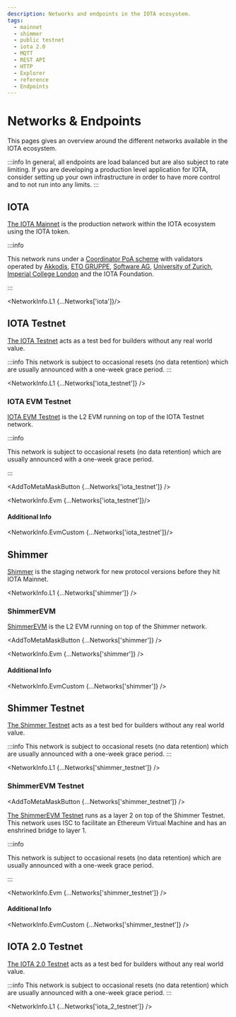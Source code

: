 ```yaml
---
description: Networks and endpoints in the IOTA ecosystem.
tags:
  - mainnet
  - shimmer
  - public testnet
  - iota 2.0
  - MQTT
  - REST API
  - HTTP
  - Explorer
  - reference
  - Endpoints
---
```



# Networks & Endpoints

This pages gives an overview around the different networks available in the IOTA ecosystem.

:::info
In general, all endpoints are load balanced but are also subject to rate limiting.
If you are developing a production level application for IOTA, consider setting up your own infrastructure in order to
have more control and to not run into any limits.
:::

## IOTA

[The IOTA Mainnet](https://explorer.iota.org/mainnet) is the production network within the IOTA ecosystem using the IOTA
token.

:::info

This network runs under a [Coordinator PoA scheme](/learn/protocols/coordinator/) with validators operated by [Akkodis](https://www.akkodis.com), [ETO GRUPPE](https://www.etogruppe.com/), [Software AG](https://softwareag.com/), [University of Zurich](https://www.uzh.ch/cmsssl/en.html), [Imperial College London](https://www.imperial.ac.uk) and the IOTA Foundation.

:::

<NetworkInfo.L1 {...Networks['iota']}/>

## IOTA Testnet

[The IOTA Testnet](https://explorer.iota.org/iota-testnet) acts as a test bed for builders without any real world value.

:::info
This network is subject to occasional resets (no data retention) which are usually announced with a one-week grace period.
:::

<NetworkInfo.L1 {...Networks['iota_testnet']} />

### IOTA EVM Testnet

[IOTA EVM Testnet](https://explorer.evm.testnet.iotaledger.net) is the L2 EVM running on top of the IOTA Testnet network.

:::info

This network is subject to occasional resets (no data retention) which are usually announced with a one-week grace period.

:::

<AddToMetaMaskButton {...Networks['iota_testnet']} />

<NetworkInfo.Evm {...Networks['iota_testnet']}/>
#### Additional Info

<NetworkInfo.EvmCustom {...Networks['iota_testnet']}/>

## Shimmer

[Shimmer](https://explorer.iota.org/shimmer) is the staging network for new protocol versions before they hit IOTA
Mainnet.

<NetworkInfo.L1 {...Networks['shimmer']} />

### ShimmerEVM

[ShimmerEVM](https://explorer.evm.shimmer.network/) is the L2 EVM running on top of the Shimmer network.

<AddToMetaMaskButton {...Networks['shimmer']} />

<NetworkInfo.Evm {...Networks['shimmer']} />

#### Additional Info

<NetworkInfo.EvmCustom {...Networks['shimmer']} />

## Shimmer Testnet

[The Shimmer Testnet](https://explorer.shimmer.network/shimmer-testnet) acts as a test bed for builders without any real world value.

:::info
This network is subject to occasional resets (no data retention) which are usually announced with a one-week grace period.
:::

<NetworkInfo.L1 {...Networks['shimmer_testnet']} />

### ShimmerEVM Testnet

<AddToMetaMaskButton {...Networks['shimmer_testnet']} />

[The ShimmerEVM Testnet](https://explorer.evm.testnet.shimmer.network/) runs as a layer 2 on top
of the Shimmer Testnet. This network uses ISC to facilitate an Ethereum Virtual Machine and has an
enshrined bridge to layer 1.

:::info

This network is subject to occasional resets (no data retention) which are usually announced with a one-week grace period.

:::

<NetworkInfo.Evm {...Networks['shimmer_testnet']} />

#### Additional Info

<NetworkInfo.EvmCustom {...Networks['shimmer_testnet']} />


## IOTA 2.0 Testnet

[The IOTA 2.0 Testnet](https://explorer.iota.org/iota2-testnet) acts as a test bed for builders without any real world value.

:::info
This network is subject to occasional resets (no data retention) which are usually announced with a one-week grace period.
:::

<NetworkInfo.L1 {...Networks['iota_2_testnet']} />